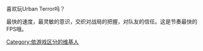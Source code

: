 喜欢玩Urban Terror吗？

最快的速度，最灵敏的意识，交织对战局的把握，对队友的信任。这是节奏最快的FPS哦。

[[Category:依游戏区分的维基人|Category:依游戏区分的维基人]]